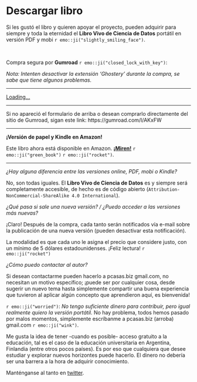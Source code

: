 # Descargar libro {#descargar-libro}

Si les gustó el libro y quieren apoyar el proyecto, pueden adquirir para siempre y toda la eternidad el **Libro Vivo de Ciencia de Datos** portátil en versión PDF y mobi `r emo::ji("slightly_smiling_face")`. 

<br> 

Compra segura por **Gumroad** `r emo::ji("closed_lock_with_key")`: 

_Nota: Intenten desactivar la extensión 'Ghostery' durante la compra, se sabe que tiene algunos problemas._ 


---

<script src="https://gumroad.com/js/gumroad-embed.js"></script>
<div class="gumroad-product-embed" data-gumroad-product-id="AKxFW"><a href="https://gumroad.com/l/AKxFW">Loading...</a></div>

---

Si no apareció el formulario de arriba o desean comprarlo directamente del sitio de Gumroad, sigan este link: https://gumroad.com/l/AKxFW

---

**¡Versión de papel y Kindle en Amazon!**

Este libro ahora está disponible en Amazon. **[¡Miren!](https://www.amazon.com/dp/9874269049)** `r emo::ji("green_book")` `r emo::ji("rocket")`.


---

_¿Hay alguna diferencia entre las versiones online, PDF, mobi o Kindle?_

No, son todas iguales. El **Libro Vivo de Ciencia de Datos** es y siempre será completamente accesible, de hecho es de código abierto  (`Attribution-NonCommercial-ShareAlike 4.0 International`).

_¿Qué pasa si sale una nueva versión? / ¿Puedo acceder a las versiones más nuevas?_

¡Claro! Después de la compra, cada tanto serán notificados vía e-mail sobre la publicación de una nueva versión (pueden desactivar esta notificación).

La modalidad es que cada uno le asigna el precio que considere justo, con un mínimo de 5 dólares estadounidenses. ¡Feliz lectura! `r emo::ji("rocket")`

_¿Cómo puedo contactar al autor?_

Si desean contactarme pueden hacerlo a pcasas.biz <arroba> gmail.com, no necesitan un motivo específico; ¡puede ser por cualquier cosa, desde sugerir un nuevo tema hasta simplemente compartir una buena experiencia que tuvieron al aplicar algún concepto que aprendieron aquí, es bienvenida!


`r emo::ji("worried")`: _No tengo suficiente dinero para contribuir, pero igual *realmente* quiero la versión portátil._
No hay problema, todos hemos pasado por malos momentos, simplemente escríbanme a pcasas.biz (arroba) gmail.com `r emo::ji("wink")`.

Me gusta la idea de tener -cuando es posible- acceso gratuito a la educación, tal es el caso de la educación universitaria en Argentina, Finlandia (entre otros pocos países). Es por eso que cualquiera que desee estudiar y explorar nuevos horizontes puede hacerlo. El dinero no debería ser una barrera a la hora de adquirir conocimiento.


Manténganse al tanto en [twitter](https://twitter.com/pabloc_ds).




